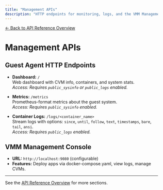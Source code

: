 ```yaml
---
title: "Management APIs"
description: "HTTP endpoints for monitoring, logs, and the VMM Management Console."
---
```


[← Back to API Reference Overview](./overview)

# Management APIs

## Guest Agent HTTP Endpoints

- **Dashboard:** `/`  
  Web dashboard with CVM info, containers, and system stats.  
  _Access: Requires `public_sysinfo` or `public_logs` enabled._

- **Metrics:** `/metrics`  
  Prometheus-format metrics about the guest system.  
  _Access: Requires `public_sysinfo` enabled._

- **Container Logs:** `/logs/<container_name>`  
  Stream logs with options: `since`, `until`, `follow`, `text`, `timestamps`, `bare`, `tail`, `ansi`.  
  _Access: Requires `public_logs` enabled._

## VMM Management Console

- **URL:** `http://localhost:9080` (configurable)
- **Features:** Deploy apps via docker-compose.yaml, view logs, manage CVMs.

---

See the [API Reference Overview](./overview) for more sections. 